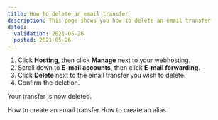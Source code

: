 ```yaml
---
title: How to delete an email transfer
description: This page shows you how to delete an email transfer
dates:
  validation: 2021-05-26
  posted: 2021-05-26
---
```


1. Click **Hosting**, then click **Manage** next to your webhosting. 
2. Scroll down to **E-mail accounts**, then click **E-mail forwarding**. 
3. Click **Delete** next to the email transfer you wish to delete. 
4. Confirm the deletion. 

<Message type="note">

Your transfer is now deleted.

</Message>

<Navigation title="See Also">
  <PreviousButton to="/webhosting/classic/how-to/create-email-transfer/">How to create an email transfer</PreviousButton>
  <NextButton to="/webhosting/classic/how-to/create-alias/">How to create an alias</NextButton>
</Navigation> 
